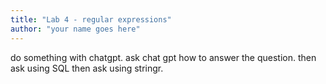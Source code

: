```yaml
---
title: "Lab 4 - regular expressions"
author: "your name goes here"
---
```



do something with chatgpt.  ask chat gpt how to answer the question. then ask using SQL then ask using stringr.


